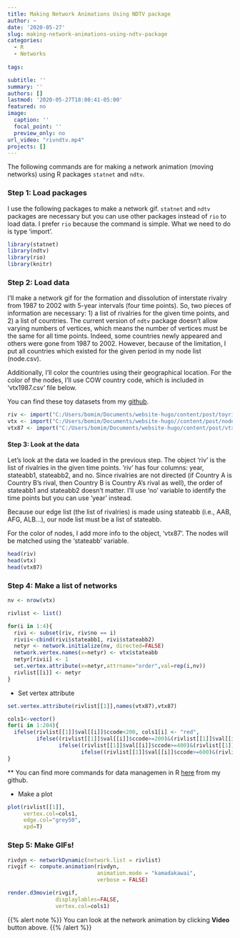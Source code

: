 ```yaml
---
title: Making Network Animations Using NDTV package
author: ~
date: '2020-05-27'
slug: making-network-animations-using-ndtv-package
categories:
  - R
  - Networks
  
tags:

subtitle: ''
summary: ''
authors: []
lastmod: '2020-05-27T18:00:41-05:00'
featured: no
image:
  caption: ''
  focal_point: ''
  preview_only: no
url_video: "rivndtv.mp4"
projects: []
---
```


The following commands are for making a network animation (moving networks) using R packages `statnet` and `ndtv`.

### Step 1: Load packages

I use the following packages to make a network gif. `statnet` and `ndtv` packages are necessary but you can use other packages instead of `rio` to load data. I prefer `rio` because the command is simple. What we need to do is type 'import'.

```r
library(statnet)
library(ndtv)
library(rio)
library(knitr)
```


### Step 2: Load data

I'll make a network gif for the formation and dissolution of interstate rivalry from 1987 to 2002 with 5-year intervals (four time points). So, two pieces of information are necessary: 1) a list of rivalries for the given time points, and 2) a list of countries. The current version of `ndtv` package doesn't allow varying numbers of vertices, which means the number of vertices must be the same for all time points. Indeed, some countries newly appeared and others were gone from 1987 to 2002. However, because of the limitation, I put all countries which existed for the given period in my node list (node.csv). 

Additionally, I'll color the countries using their geographical location. For the color of the nodes, I'll use COW country code, which is included in 'vtx1987.csv' file below.  

You can find these toy datasets from my [github](https://github.com/bomibonnie/website-hugo/tree/master/content/post).


```r
riv <- import("C:/Users/bomim/Documents/website-hugo/content/post/toyriv.dta")
vtx <- import("C:/Users/bomim/Documents/website-hugo//content/post/node.csv")
vtx87 <- import("C:/Users/bomim/Documents/website-hugo/content/post/vtx1987.csv")

```

#### Step 3: Look at the data

Let's look at the data we loaded in the previous step. The object 'riv' is the list of rivalries in the given time points. 'riv' has four columns: year, stateabb1, stateabb2, and no. Since rivalries are not directed (if Country A is Country B's rival, then Country B is Country A's rival as well), the order of stateabb1 and stateabb2 doesn't matter. I'll use 'no' variable to identify the time points but you can use 'year' instead.

Because our edge list (the list of rivalries) is made using stateabb (i.e., AAB, AFG, ALB...), our node list must be a list of stateabb. 

For the color of nodes, I add more info to the object, 'vtx87'. The nodes will be matched using the 'stateabb' variable.

```r
head(riv)
head(vtx)
head(vtx87)
```

### Step 4: Make a list of networks

```r
nv <- nrow(vtx)

rivlist <- list()

for(i in 1:4){
  rivi <- subset(riv, riv$no == i)
  rivii<-cbind(rivi$stateabb1, rivi$stateabb2)
  netyr <- network.initialize(nv, directed=FALSE)
  network.vertex.names(x=netyr) <- vtx$stateabb
  netyr[rivii] <- 1
  set.vertex.attribute(x=netyr,attrname="order",val=rep(i,nv))
  rivlist[[i]] <- netyr
}
```

* Set vertex attribute

```r
set.vertex.attribute(rivlist[[1]],names(vtx87),vtx87)

cols1<-vector()
for(i in 1:204){
  ifelse(rivlist[[1]]$val[[i]]$ccode<200, cols1[i] <- "red", 
         ifelse((rivlist[[1]]$val[[i]]$ccode>=200)&(rivlist[[1]]$val[[i]]$ccode<400), cols1[i]<-"orange",
                ifelse((rivlist[[1]]$val[[i]]$ccode>=400)&(rivlist[[1]]$val[[i]]$ccode<600), cols1[i]<-"yellow",
                       ifelse((rivlist[[1]]$val[[i]]$ccode>=600)&(rivlist[[1]]$val[[i]]$ccode<800),cols1[i]<-"green", cols1[i]<-"blue"))))
}
```

** You can find more commands for data managemen in R [here](https://github.com/bomibonnie/R-Workshops) from my github. 

* Make a plot 

```r
plot(rivlist[[1]], 
     vertex.col=cols1, 
     edge.col="grey50",
     xpd=T)
```


### Step 5: Make GIFs!

```r
rivdyn <- networkDynamic(network.list = rivlist)
rivgif <- compute.animation(rivdyn, 
                            animation.mode = "kamadakawai",
                            verbose = FALSE)

```


```r
render.d3movie(rivgif,
               displaylables=FALSE, 
               vertex.col=cols1)
```

{{% alert note %}}
You can look at the network animation by clicking **Video** button above.
{{% /alert %}}
